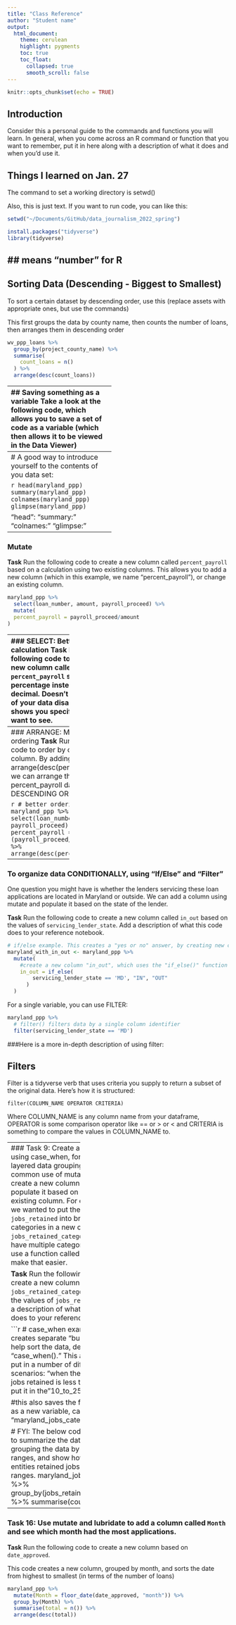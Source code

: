 ```yaml
---
title: "Class Reference"
author: "Student name"
output:
  html_document:
    theme: cerulean
    highlight: pygments
    toc: true
    toc_float:
      collapsed: true
      smooth_scroll: false
---
```


```r
knitr::opts_chunk$set(echo = TRUE)
```

## Introduction

Consider this a personal guide to the commands and functions you will learn. In general, when you come across an R command or function that you want to remember, put it in here along with a description of what it does and when you'd use it.

## Things I learned on Jan. 27

The command to set a working directory is setwd()

Also, this is just text. If you want to run code, you can like this:

```r
setwd("~/Documents/GitHub/data_journalism_2022_spring")
```

```r
install.packages("tidyverse")
library(tidyverse)
```
## <dbl> means "number" for R
-----
## Sorting Data (Descending - Biggest to Smallest)

To sort a certain dataset by descending order, use this (replace assets with appropriate ones, but use the commands)

This first groups the data by county name, then counts the number of loans, then arranges them in descending order

```r
wv_ppp_loans %>%
  group_by(project_county_name) %>%
  summarise(
    count_loans = n()
  ) %>%
  arrange(desc(count_loans))
```
----------------------------------
## Saving something as a variable
Take a look at the following code, which allows you to save a set of code as a variable (which then allows it to be viewed in the Data Viewer)

```r
wv_summary <- wv_ppp_loans %>%
  summarise(
    count_loans = n(),
    total_loans_amount = sum(amount),
    mean_loan_amount = mean(amount),
    median_loan_amount = median(amount),
    min_loan_amount = min(amount),
    max_loan_amount = max(amount)
  ) %>%
  arrange(desc(max_loan_amount))
```
---------------------------------
# A good way to introduce yourself to the contents of you data set:

```r
head(maryland_ppp)
summary(maryland_ppp)
colnames(maryland_ppp)
glimpse(maryland_ppp)
```

"head":
"summary:"
"colnames:"
"glimpse:"

-------------------------
### Mutate
**Task** Run the following code to create a new column called `percent_payroll` based on a calculation using two existing columns. This allows you to add a new column (which in this example, we name "percent_payroll"), or change an existing column.

```r
maryland_ppp %>%
  select(loan_number, amount, payroll_proceed) %>%
  mutate(
  percent_payroll = payroll_proceed/amount
)
```
-------------------
### SELECT: Better percentage calculation
**Task** Run the following code to make our new column called `percent_payroll` show a percentage instead of a decimal. Doesn't make the rest of your data disappear, but it shows you specific data you want to see.

```r
# select a range of data, then make it a percentage
maryland_ppp %>%
  select(loan_number, amount, payroll_proceed) %>%
  mutate(
  percent_payroll = (payroll_proceed/amount)*100
)
```
-------------------
### ARRANGE: Mutate with ordering
**Task** Run the following code to order by our new column. By adding the "%>% arrange(desc(percent_payroll))", we can arrange the percent_payroll data in DESCENDING ORDER

```r
# better ordering?
maryland_ppp %>%
  select(loan_number, amount, payroll_proceed) %>%
  mutate(
  percent_payroll = (payroll_proceed/amount)*100
)  %>% arrange(desc(percent_payroll))
```
----------------
### To organize data CONDITIONALLY, using "If/Else" and "Filter"
One question you might have is whether the lenders servicing these loan applications are located in Maryland or outside. We can add a column using mutate and populate it based on the state of the lender.

**Task** Run the following code to create a new column called `in_out` based on the values of `servicing_lender_state`. Add a description of what this code does to your reference notebook.

```r
# if/else example. This creates a "yes or no" answer, by creating new columns. This is good for a binary question, when an element of data is either one thing or another, and not a third (or fourth, fifth, etc.) thing
maryland_with_in_out <- maryland_ppp %>%
  mutate(
    #create a new column "in_out", which uses the "if_else()" function to populate "in_out" if the value of "servicing_lender_state" is in Maryland. If it is, then the column will say "IN." If it's not in Maryland, then the new column will say "OUT"
    in_out = if_else(
        servicing_lender_state == 'MD', "IN", "OUT"
      )
  )
```

For a single variable, you can use FILTER:
```r
maryland_ppp %>%
  # filter() filters data by a single column identifier
  filter(servicing_lender_state == 'MD')


```
###Here is a more in-depth description of using filter:

## Filters

Filter is a tidyverse verb that uses criteria you supply to return a subset of the original data. Here's how it is structured:

`filter(COLUMN_NAME OPERATOR CRITERIA)`

Where COLUMN_NAME is any column name from your dataframe, OPERATOR is some comparison operator like == or > or < and CRITERIA is something to compare the values in COLUMN_NAME to.

-----------------------
### Task 9: Create a new column using case_when, for more multi-layered data grouping needs
One common use of mutate is to create a new column and then populate it based on values in an existing column. For example, if we wanted to put the values in `jobs_retained` into broader categories in a new column called `jobs_retained_category` and we have multiple categories. We can use a function called `case_when` to make that easier.

**Task** Run the following code to create a new column called `jobs_retained_category` based on the values of `jobs_retained`. Add a description of what this code does to your reference notebook.

```r
# case_when example. This creates separate "buckets" to help sort the data, decided by "case_when()." This allows you to put in a number of different scenarios: "when the number of jobs retained is less than 10, then put it in the "10_to_25" column." 

#this also saves the following data as a new variable, called "maryland_jobs_categories"
```r
maryland_jobs_categories <- maryland_ppp %>%
mutate(
  jobs_retained_category = case_when(
    jobs_retained < 10 ~ 'under_10',
    jobs_retained >= 10 & jobs_retained < 25 ~ '10_to_25',
    jobs_retained >= 25 & jobs_retained < 50 ~ '25_to_50',
    jobs_retained >= 50 & jobs_retained < 100 ~ '50_to_100',
    jobs_retained >= 100 & jobs_retained < 250 ~ '100_to_250',
    jobs_retained >= 250 & jobs_retained < 500 ~ '250_to_500',
    jobs_retained == 500 ~ '500'
  )
)
```
There's a lot going on here, so let's unpack it. It starts out as a typical mutate statement, but like our if_else example, case_when introduces some new things. Each line is basically a filter followed by `~` and then a value for the new column for records that match that filter. Here is [more detail](https://www.sharpsightlabs.com/blog/case-when-r/) on using `case_when`.
  
# FYI: The below code allows you to summarize the data above by grouping the data by job-retained ranges, and show how many entities retained jobs in those ranges.
maryland_jobs_categories %>% group_by(jobs_retained_category) %>% summarise(count = n())


----------

### Task 16: Use mutate and lubridate to add a column called `Month` and see which month had the most applications.
**Task** Run the following code to create a new column based on `date_approved`. 

This code creates a new column, grouped by month, and sorts the date from highest to smallest (in terms of the number of loans)

```r
maryland_ppp %>%
  mutate(Month = floor_date(date_approved, "month")) %>%
  group_by(Month) %>%
  summarise(total = n()) %>%
  arrange(desc(total))
```